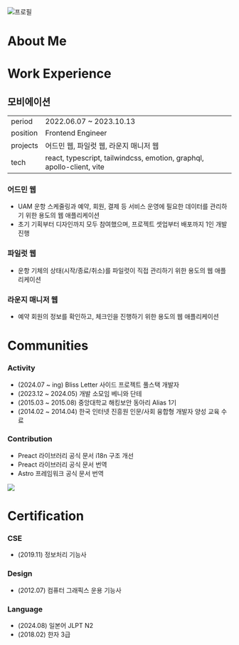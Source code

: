 
![프로필](./images/profile.webp)

# About Me

<AboutMe />

# Work Experience

## 모비에이션

|          |                                                                       |
| -------- | --------------------------------------------------------------------- |
| period   | 2022.06.07 ~ 2023.10.13                                               |
| position | Frontend Engineer                                                     |
| projects | 어드민 웹, 파일럿 웹, 라운지 매니저 웹                                |
| tech     | react, typescript, tailwindcss, emotion, graphql, apollo-client, vite |

### 어드민 웹

- UAM 운항 스케줄링과 예약, 회원, 결제 등 서비스 운영에 필요한 데이터를 관리하기 위한 용도의 웹 애플리케이션
- 초기 기획부터 디자인까지 모두 참여했으며, 프로젝트 셋업부터 배포까지 1인 개발 진행

### 파일럿 웹

- 운항 기체의 상태(시작/종료/취소)를 파일럿이 직접 관리하기 위한 용도의 웹 애플리케이션

### 라운지 매니저 웹

- 예약 회원의 정보를 확인하고, 체크인을 진행하기 위한 용도의 웹 애플리케이션

# Communities

### Activity

- (2024.07 ~ ing) Bliss Letter 사이드 프로젝트 풀스택 개발자
- (2023.12 ~ 2024.05) 개발 소모임 베니와 단테
- (2015.03 ~ 2015.08) 중앙대학교 해킹보안 동아리 Alias 1기
- (2014.02 ~ 2014.04) 한국 인터넷 진흥원 인문/사회 융합형 개발자 양성 교육 수료

### Contribution

- Preact 라이브러리 공식 문서 i18n 구조 개선
- Preact 라이브러리 공식 문서 번역
- Astro 프레임워크 공식 문서 번역

![](https://astro.badg.es/v2/contributor/n0hack.svg)

# Certification

### CSE

- (2019.11) 정보처리 기능사

### Design

- (2012.07) 컴퓨터 그래픽스 운용 기능사

### Language

- (2024.08) 일본어 JLPT N2
- (2018.02) 한자 3급
